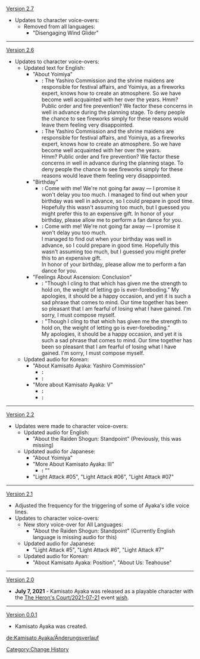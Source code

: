 [[Version 2.7]]
*Updates to character voice-overs:
**Removed from all languages:
***"Disengaging Wind Glider"
----
[[Version 2.6]]
* Updates to character voice-overs:
** Updated text for English:
*** "About Yoimiya"
**** '''{{Color|Old}}:''' The Yashiro Commission and the shrine maidens are responsible for festival affairs, and Yoimiya, as a fireworks expert, knows how to create an atmosphere. So we have become well acquainted with her over the years. Hmm? Public order and fire prevention? We factor these concerns in well in advance during the planning stage. To deny people the chance to see fireworks simply for these reasons would leave them feeling very disappointed.
**** '''{{Color|New}}:''' The Yashiro Commission and the shrine maidens are responsible for festival affairs, and Yoimiya, as a fireworks expert, knows how to create an atmosphere. So we have become well acquainted with her over the years.<br />Hmm? Public order and fire prevention? We factor these concerns in well in advance during the planning stage. To deny people the chance to see fireworks simply for these reasons would leave them feeling very disappointed.
*** "Birthday"
**** '''{{Color|Old}}:''' Come with me! We're not going far away &mdash; I promise it won't delay you too much. I managed to find out when your birthday was well in advance, so I could prepare in good time. Hopefully this wasn't assuming too much, but I guessed you might prefer this to an expensive gift. In honor of your birthday, please allow me to perform a fan dance for you.
**** '''{{Color|New}}:''' Come with me! We're not going far away &mdash; I promise it won't delay you too much.<br />I managed to find out when your birthday was well in advance, so I could prepare in good time. Hopefully this wasn't assuming too much, but I guessed you might prefer this to an expensive gift.<br />In honor of your birthday, please allow me to perform a fan dance for you.
*** "Feelings About Ascension: Conclusion"
**** '''{{Color|Old}}:''' "Though I cling to that which has given me the strength to hold on, the weight of letting go is ever-foreboding." My apologies, it should be a happy occasion, and yet it is such a sad phrase that comes to mind. Our time together has been so pleasant that I am fearful of losing what I have gained. I'm sorry, I must compose myself.
**** '''{{Color|New}}:''' "Though I cling to that which has given me the strength to hold on, the weight of letting go is ever-foreboding."<br />My apologies, it should be a happy occasion, and yet it is such a sad phrase that comes to mind. Our time together has been so pleasant that I am fearful of losing what I have gained. I'm sorry, I must compose myself.
** Updated audio for Korean:
*** "About Kamisato Ayaka: Yashiro Commission"
**** '''{{Color|Old}}:''' {{ko|「이나즈마 막부 야시로 봉행 카미사토 가문」은 이나즈마 최고의 명문에요. 삼봉행 중 하나로 제사와 문화 예술적인 부분을 주관하죠. 부모님이 돌아가신 후 가문의 모든 일은 오빠와 제가 담당하고 있어요}}
**** '''{{Color|New}}:''' {{ko|「이나즈마 막부 야시로 봉행 카미사토 가문」은 이나즈마 최고의 명문이에요. 삼봉행 중 하나로 제사와 문화 예술적인 부분을 주관하죠. 부모님이 돌아가신 후 가문의 모든 일은 오빠와 제가 담당하고 있어요}}
*** "More about Kamisato Ayaka: V"
**** '''{{Color|Old}}:''' {{ko|「이나즈마 막부 신사봉행 카미사토 가문」 신분으로서 이런 말 하기 껄끄럽지만… 제 생각에 당신은 이렇게 제멋대로인 저의 모습도 받아줄 것 같은 느낌이 들어요.<br />…살짝 피곤하네요…. 어깨 좀 빌려줄래요? 아주 잠깐이면 돼요}}
**** '''{{Color|New}}:''' {{ko|「이나즈마 막부 야시로 봉행 카미사토 가문」의 신분으로 이런 말 하기 껄끄럽지만… 당신은 이렇게 제멋대로인 저의 모습도 받아줄 것 같은 느낌이 들어요.<br />…살짝 피곤하네요…. 어깨 좀 빌려줄래요? 아주 잠깐이면 돼요}}
----
[[Version 2.2]]
*Updates were made to character voice-overs:
**Updated audio for English:
***"About the Raiden Shogun: Standpoint" (Previously, this was missing)
**Updated audio for Japanese:
***"About Yoimiya"
***"More About Kamisato Ayaka: III"
**** '''{{Color|New|Addition of}}:''' "{{ja|即ち、刀工の間で語り継がれている「雷電五箇伝」。}}"
***"Light Attack #05", "Light Attack #06", "Light Attack #07"
----
[[Version 2.1]]
*Adjusted the frequency for the triggering of some of Ayaka's idle voice lines.
*Updates to character voice-overs:
**New story voice-over for All Languages:
***"About the Raiden Shogun: Standpoint" (Currently English language is missing audio for this)
**Updated audio for Japanese:
***"Light Attack #5", "Light Attack #6", "Light Attack #7"
**Updated audio for Korean:
***"About Kamisato Ayaka: Position", "About Us: Teahouse"
----
[[Version 2.0]]
*'''July 7, 2021''' - Kamisato Ayaka was released as a playable character with the [[The Heron's Court/2021-07-21]] event [[wish]].
----
[[Version 0.0.1]]
*Kamisato Ayaka was created.
<noinclude>
[[Category:Change History]]

[[de:Kamisato Ayaka/Änderungsverlauf]]
</noinclude>
